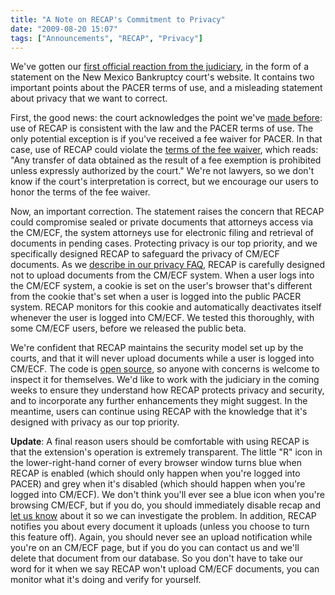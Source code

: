 ```yaml
---
title: "A Note on RECAP's Commitment to Privacy"
date: "2009-08-20 15:07"
tags: ["Announcements", "RECAP", "Privacy"]
---
```


We've gotten our [first official reaction from the
judiciary](http://www.nmcourt.fed.us/usbc/node/301), in the form of a
statement on the New Mexico Bankruptcy court's website. It contains two
important points about the PACER terms of use, and a misleading
statement about privacy that we want to correct.

First, the good news: the court acknowledges the point we've [made
before](/recap/faq/#public-records): use of RECAP is
consistent with the law and the PACER terms of use. The only potential
exception is if you've received a fee waiver for PACER. In that case,
use of RECAP could violate the [terms of the fee
waiver](http://pacer.uscourts.gov/documents/epa_feesched.pdf), which
reads: "Any transfer of data obtained as the result of a fee exemption
is prohibited unless expressly authorized by the court." We're not
lawyers, so we don't know if the court's interpretation is correct, but
we encourage our users to honor the terms of the fee waiver.

Now, an important correction. The statement raises the concern that
RECAP could compromise sealed or private documents that attorneys access
via the CM/ECF, the system attorneys use for electronic filing and
retrieval of documents in pending cases. Protecting privacy is our top
priority, and we specifically designed RECAP to safeguard the privacy of
CM/ECF documents. As we [describe
in our privacy FAQ](/recap/faq/#does-recap-upload-files-if-i-am-an-attorney-using-ecf),
RECAP is carefully designed not to upload documents from the CM/ECF
system. When a user logs into the CM/ECF system, a cookie is set on the
user's browser that's different from the cookie that's set when a user
is logged into the public PACER system. RECAP monitors for this cookie
and automatically deactivates itself whenever the user is logged into
CM/ECF. We tested this thoroughly, with some CM/ECF users, before we
released the public beta.

We're confident that RECAP maintains the security model set up by the
courts, and that it will never upload documents while a user is logged
into CM/ECF. The code is [open
source](/recap/faq/#is-recap-free-software), so anyone with
concerns is welcome to inspect it for themselves. We'd like to work with
the judiciary in the coming weeks to ensure they understand how RECAP
protects privacy and security, and to incorporate any further
enhancements they might suggest. In the meantime, users can continue
using RECAP with the knowledge that it's designed with privacy as our
top priority.

**Update**: A final reason users should be comfortable with using RECAP
is that the extension's operation is extremely transparent. The little
"R" icon in the lower-right-hand corner of every browser window turns
blue when RECAP is enabled (which should only happen when you're logged
into PACER) and grey when it's disabled (which should happen when you're
logged into CM/ECF). We don't think you'll ever see a blue icon when
you're browsing CM/ECF, but if you do, you should immediately disable
recap and [let us know](/contact/) about it so we can
investigate the problem. In addition, RECAP notifies you about every
document it uploads (unless you choose to turn this feature off). Again,
you should never see an upload notification while you're on an CM/ECF
page, but if you do you can contact us and we'll delete that document
from our database. So you don't have to take our word for it when we say
RECAP won't upload CM/ECF documents, you can monitor what it's doing and
verify for yourself.
